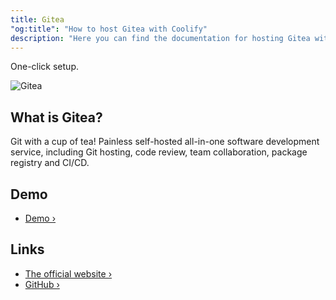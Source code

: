 ```yaml
---
title: Gitea
"og:title": "How to host Gitea with Coolify"
description: "Here you can find the documentation for hosting Gitea with Coolify."
---
```


One-click setup.

![Gitea](https://about.gitea.com/gitea-text.svg)

## What is Gitea?

Git with a cup of tea! Painless self-hosted all-in-one software development service, including Git hosting, code review, team collaboration, package registry and CI/CD.

## Demo

- [Demo ›](https://try.gitea.io/)

## Links

- [The official website ›](https://gitea.com)
- [GitHub ›](https://github.com/go-gitea/gitea)
